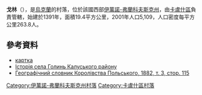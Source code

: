 {{coord|49|0|29|N|24|15|22|E|scale:30000|display=inline}}

'''戈林'''（{{lang-uk|Голинь}}），是[[烏克蘭|烏克蘭]]的村落，位於該國西部[[伊萬諾-弗蘭科夫斯克州|伊萬諾-弗蘭科夫斯克州]]，由[[卡盧什區|卡盧什區]]負責管轄，始建於1391年，面積19.4平方公里，2001年人口5,109，人口密度每平方公里263.8人。

==參考資料==
* [http://gska2.rada.gov.ua/pls/z7502/A005?rdat1=10.04.2010&rf7571=13584 картка]{{dead link|date=2018年3月 |bot=InternetArchiveBot |fix-attempted=yes }}
* [http://history.iv-fr.net/article.php?id=224 Історія села Голинь Калуського району] {{Wayback|url=http://history.iv-fr.net/article.php?id=224 |date=20160305174616 }}
* [http://dir.icm.edu.pl/pl/Slownik_geograficzny/Tom_III/115 Географічний словник Королівства Польського, 1882, т. 3, стор. 115] {{Wayback|url=http://dir.icm.edu.pl/pl/Slownik_geograficzny/Tom_III/115 |date=20210131184902 }}

{{DEFAULTSORT:Голинь}}
[[Category:伊萬諾-弗蘭科夫斯克州村落|Category:伊萬諾-弗蘭科夫斯克州村落]]
[[Category:卡盧什區村落|Category:卡盧什區村落]]


{{IvanoFrankivsk-geo-stub}}